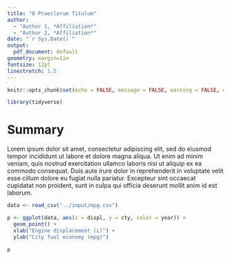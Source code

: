 ```yaml
---
title: "O Praeclarum Titulum"
author:
  - "Author 1, *Affiliation*"
  - "Author 2, *Affiliation*"
date: "`r Sys.Date()`"
output:
  pdf_document: default
geometry: margin=1in
fontsize: 12pt
linestretch: 1.5
---
```


```r
knitr::opts_chunk$set(echo = FALSE, message = FALSE, warning = FALSE, cache = FALSE)

library(tidyverse)
```

# Summary
Lorem ipsum dolor sit amet, consectetur adipiscing elit, sed do eiusmod tempor incididunt ut labore et dolore magna aliqua. Ut enim ad minim veniam, quis nostrud exercitation ullamco laboris nisi ut aliquip ex ea commodo consequat. Duis aute irure dolor in reprehenderit in voluptate velit esse cillum dolore eu fugiat nulla pariatur. Excepteur sint occaecat cupidatat non proident, sunt in culpa qui officia deserunt mollit anim id est laborum.


```r
data <- read_csv("../input/mpg.csv")

p <- ggplot(data, aes(x = displ, y = cty, color = year)) +
  geom_point() +
  xlab("Engine displacement (L)") +
  ylab("City fuel economy (mpg)")

p
```
